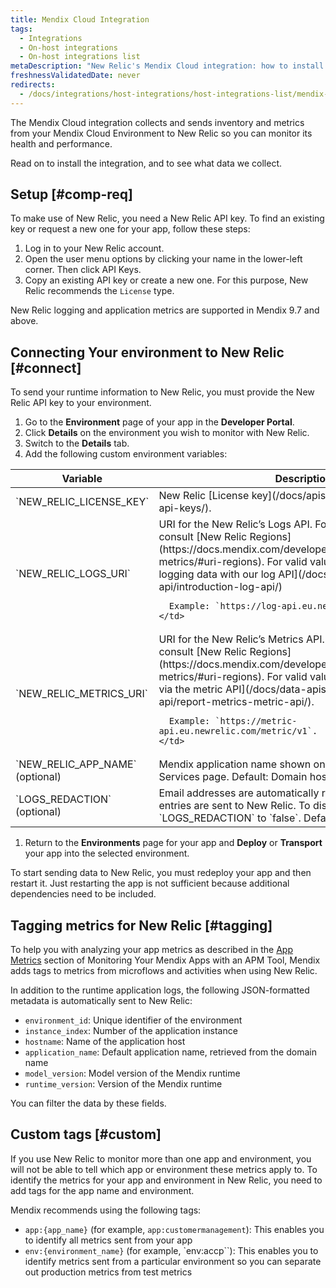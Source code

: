 ```yaml
---
title: Mendix Cloud Integration
tags:
  - Integrations
  - On-host integrations
  - On-host integrations list
metaDescription: "New Relic's Mendix Cloud integration: how to install it and configure it, and what data it reports."
freshnessValidatedDate: never
redirects:
  - /docs/integrations/host-integrations/host-integrations-list/mendix-cloud-integration
---
```


The Mendix Cloud integration collects and sends inventory and metrics from your Mendix Cloud Environment to New Relic so you can monitor its health and performance.

Read on to install the integration, and to see what data we collect.

## Setup [#comp-req]

To make use of New Relic, you need a New Relic API key. To find an existing key or request a new one for your app, follow these steps:

1. Log in to your New Relic account.
2. Open the user menu options by clicking your name in the lower-left corner. Then click API Keys.
3. Copy an existing API key or create a new one. For this purpose, New Relic recommends the `License` type.

<Callout variant="important">
New Relic logging and application metrics are supported in Mendix 9.7 and above.
</Callout>

## Connecting Your environment to New Relic [#connect]

To send your runtime information to New Relic, you must provide the New Relic API key to your environment.

1. Go to the <DoNotTranslate>**Environment**</DoNotTranslate> page of your app in the <DoNotTranslate>**Developer Portal**</DoNotTranslate>.
2. Click <DoNotTranslate>**Details**</DoNotTranslate> on the environment you wish to monitor with New Relic.
3. Switch to the <DoNotTranslate>**Details**</DoNotTranslate> tab.
4. Add the following custom environment variables:
<table>
  <thead>
  <tr>
    <th>
      Variable
    </th>
    <th>
      Description
    </th>
  </tr>
  </thead>
  <tbody>
  <tr>
    <td>
      `NEW_RELIC_LICENSE_KEY`
    </td>
    <td>
      New Relic [License key](/docs/apis/intro-apis/new-relic-api-keys/).
    </td>
  </tr>
  <tr>
    <td>
      `NEW_RELIC_LOGS_URI`
    </td>
    <td>
      URI for the New Relic’s Logs API. For more information, consult [New Relic Regions](https://docs.mendix.com/developerportal/operate/newrelic-metrics/#uri-regions). For valid values, see [Send your logging data with our log API](/docs/logs/log-api/introduction-log-api/)

      Example: `https://log-api.eu.newrelic.com/log/v1`
    </td>
  </tr>
  <tr>
    <td>
      `NEW_RELIC_METRICS_URI`
    </td>
    <td>
      URI for the New Relic’s Metrics API. For more information, consult [New Relic Regions](https://docs.mendix.com/developerportal/operate/newrelic-metrics/#uri-regions). For valid values, see [Report metrics via the metric API](/docs/data-apis/ingest-apis/metric-api/report-metrics-metric-api/).

      Example: `https://metric-api.eu.newrelic.com/metric/v1`.
    </td>
  </tr>
  <tr>
    <td>
      `NEW_RELIC_APP_NAME`
      (optional)
    </td>
    <td>
      Mendix application name shown on New Relic’s APM & Services page. Default: Domain host name.
    </td>
  </tr>
  <tr>
    <td>
      `LOGS_REDACTION`
      (optional)
    </td>
    <td>
      Email addresses are automatically redacted before log entries are sent to New Relic. To disable this redaction, set `LOGS_REDACTION` to `false`. Default: `true`.
    </td>
  </tr>
  </tbody>
</table>

1. Return to the <DoNotTranslate>**Environments**</DoNotTranslate> page for your app and <DoNotTranslate>**Deploy**</DoNotTranslate> or <DoNotTranslate>**Transport**</DoNotTranslate> your app into the selected environment.

<Callout variant="important">
To start sending data to New Relic, you must redeploy your app and then restart it. Just restarting the app is not sufficient because additional dependencies need to be included.
</Callout>

## Tagging metrics for New Relic [#tagging]

To help you with analyzing your app metrics as described in the [App Metrics](https://docs.mendix.com/developerportal/operate/monitoring-with-apm/#app-metrics) section of Monitoring Your Mendix Apps with an APM Tool, Mendix adds tags to metrics from microflows and activities when using New Relic.

In addition to the runtime application logs, the following JSON-formatted metadata is automatically sent to New Relic:

* `environment_id`: Unique identifier of the environment
* `instance_index`: Number of the application instance
* `hostname`: Name of the application host
* `application_name`: Default application name, retrieved from the domain name
* `model_version`: Model version of the Mendix runtime
* `runtime_version`: Version of the Mendix runtime

You can filter the data by these fields.

## Custom tags [#custom]

If you use New Relic to monitor more than one app and environment, you will not be able to tell which app or environment these metrics apply to. To identify the metrics for your app and environment in New Relic, you need to add tags for the app name and environment.

Mendix recommends using the following tags:

* `app:{app_name}` (for example, `app:customermanagement`): This enables you to identify all metrics sent from your app
* `env:{environment_name}` (for example, `env:accp``): This enables you to identify metrics sent from a particular environment so you can separate out production metrics from test metrics